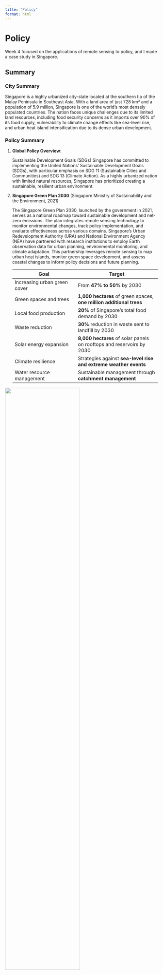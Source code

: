 ```yaml
---
title: "Policy"
format: html
---
```


# Policy

Week 4 focused on the applications of remote sensing to policy, and I
made a case study in Singapore.

## Summary

### City Summary

Singapore is a highly urbanized city-state located at the southern tip
of the Malay Peninsula in Southeast Asia. With a land area of just 728
km² and a population of 5.9 million, Singapore is one of the world's
most densely populated countries. The nation faces unique challenges due
to its limited land resources, including food security concerns as it
imports over 90% of its food supply, vulnerability to climate change
effects like sea-level rise, and urban heat island intensification due
to its dense urban development.

### Policy Summary

1.  **Global Policy Overview**:

    Sustainable Development Goals (SDGs) Singapore has committed to
    implementing the United Nations' Sustainable Development Goals
    (SDGs), with particular emphasis on SDG 11 (Sustainable Cities and
    Communities) and SDG 13 (Climate Action). As a highly urbanized
    nation with limited natural resources, Singapore has prioritized
    creating a sustainable, resilient urban environment.

2.  **Singapore Green Plan 2030** (Singapore Ministry of Sustainability
    and the Environment, 2021)

    The Singapore Green Plan 2030, launched by the government in 2021,
    serves as a national roadmap toward sustainable development and
    net-zero emissions. The plan integrates remote sensing technology to
    monitor environmental changes, track policy implementation, and
    evaluate effectiveness across various domains. Singapore's Urban
    Redevelopment Authority (URA) and National Environment Agency (NEA)
    have partnered with research institutions to employ Earth
    observation data for urban planning, environmental monitoring, and
    climate adaptation. This partnership leverages remote sensing to map
    urban heat islands, monitor green space development, and assess
    coastal changes to inform policy decisions and future planning.

    | Goal                         | Target                                                                |
    |-------------------------------|-----------------------------------------|
    | Increasing urban green cover | From **47% to 50%** by 2030                                           |
    | Green spaces and trees       | **1,000 hectares** of green spaces, **one million additional trees**  |
    | Local food production        | **20%** of Singapore's total food demand by 2030                      |
    | Waste reduction              | **30%** reduction in waste sent to landfill by 2030                   |
    | Solar energy expansion       | **8,000 hectares** of solar panels on rooftops and reservoirs by 2030 |
    | Climate resilience           | Strategies against **sea-level rise and extreme weather events**      |
    | Water resource management    | Sustainable management through **catchment management**               |

![](https://i0.wp.com/www.newdelhitimes.com/wp-content/uploads/2020/01/image_2022_12_09T06_02_31_273Z.png?w=500&quality=80&ssl=1){width="70%"}

[Source:Singapore greenplan](https://www.greenplan.gov.sg/)

------------------------------------------------------------------------

## Application

This section identifies how remotely sensed data could be used to
contribute to Singapore's policy goals, answering the question: **'How
could the data be applied to solve the policy challenge?'**

### Data Sources

Singapore employs multiple remote sensing platforms to support its Green
Plan implementation:

-   **Satellite Imagery:**
    -   **Sentinel-2**: Provides 10m resolution multispectral data to
        monitor urban vegetation changes.
    -   **Landsat data**: Offers a historical perspective for long-term
        change analysis.
    -   **Thermal Mapping**:
        -   Landsat 8/9 thermal bands and ECOSTRESS data identify urban
            heat islands.
        -   Temperature readings are accurate to within 1°C.
-   **Unmanned Aerial Vehicles (UAVs):**
    -   Provides ultra-high resolution (sub-meter) imagery.
    -   Used for monitoring specific urban projects, tree health in
        parks, and rooftop gardens.
-   **Aerial LiDAR Surveys:**
    -   Creates detailed 3D models of the urban environment.
    -   Essential for vegetation structure analysis and building-level
        energy studies.

### Techniques

-   **Urban Heat Island Monitoring**

1.  Acquire thermal infrared imagery from satellites and aerial
    platforms.
2.  Calibrate and correct imagery for atmospheric effects.
3.  Generate surface temperature maps across the urban area.
4.  Identify heat island hotspots and correlate with urban features.
5.  Track temperature changes in relation to green infrastructure
    implementation.
6.  Develop targeted cooling strategies for hotspot areas.

-   **Green Space Assessment**

1.  Acquire high-resolution multispectral imagery.
2.  Calculate vegetation indices (**NDVI, EVI**) to quantify greenery.
3.  Classify urban vegetation types (**tree canopy, shrubs, grass**).
4.  Monitor changes in green cover over time.
5.  Evaluate effectiveness of tree-planting initiatives.
6.  Identify priority areas for new green space development.

-   **Coastal Change Monitoring**

1.  Acquire satellite and aerial imagery of coastal areas.
2.  Use **SAR imagery** for high-precision elevation measurements.
3.  Detect changes in shoreline position and elevation.
4.  Monitor effectiveness of coastal protection measures.
5.  Model areas vulnerable to sea-level rise.
6.  Develop adaptive strategies for coastal infrastructure.

-   **Urban Agriculture Mapping**

1.  Identify existing and potential rooftop farming locations.
2.  Monitor productivity of urban farms with multispectral imagery.
3.  Calculate potential food production capacity across the city.
4.  Track progress toward **30% local food production goal**.
5.  Optimize urban farming techniques based on remote sensing data.

**References**:

Singapore Ministry of Sustainability and the Environment (2021).
"Singapore Green Plan 2030" (Official government website)
https://www.greenplan.gov.sg/

------------------------------------------------------------------------

## Reflection

Singapore's application of remote sensing technologies to support its
Green Plan 2030 demonstrates how a land-constrained city-state can
leverage Earth observation data to inform sustainable development
policies. The integration of satellite, aerial, and UAV platforms
provides multi-scale monitoring capabilities that match the precision
requirements of Singapore's urban planning and environmental management
needs.

What I find most interesting about Singapore's approach is how necessity
has driven innovation. With extremely limited land resources and high
vulnerability to climate change, Singapore cannot afford planning
mistakes or ineffective environmental policies. Remote sensing provides
the evidence base needed to optimize every square meter of the urban
landscape for multiple benefits – from cooling effects to food
production to biodiversity support.

Singapore's coastal monitoring is particularly critical given that
approximately 30% of the island lies less than 5 meters above sea level.
The combination of satellite-based monitoring and detailed elevation
modeling enables planners to prioritize adaptation measures where
they're most needed, potentially saving billions in infrastructure costs
through targeted interventions.

The city-state's approach to urban heat island mitigation could serve as
a model for other tropical cities. By systematically mapping surface
temperatures against urban morphology and vegetation cover, Singapore
has developed precise guidelines for how much and what type of urban
greenery is needed to achieve specific cooling targets. This data-driven
approach to climate adaptation could be valuable across Southeast Asia,
where many megacities face similar heat challenges. An output of
Singapore's urban greening policy can be seen in Figure, showing the
integration of vegetation into high-density urban areas through
innovative vertical gardens.

![](https://www.crabintheair.com/wp-content/uploads/2017/02/parkroyal-on-pickering-review-e1537299078683.jpg){width="80%"}

Vertical gardens on residential buildings in Singapore
[Source](https://www.crabintheair.com/wp-content/uploads/2017/02/parkroyal-on-pickering-review-e1537299078683.jpg)
